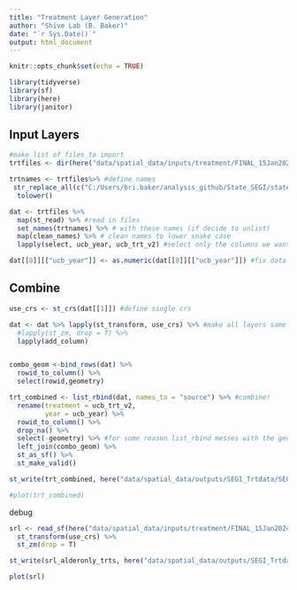 ```yaml
---
title: "Treatment Layer Generation"
author: "Shive Lab (B. Baker)"
date: "`r Sys.Date()`"
output: html_document
---
```


```r
knitr::opts_chunk$set(echo = TRUE)

library(tidyverse)
library(sf)
library(here)
library(janitor)

```

## Input Layers

```r
#make list of files to import
trtfiles <- dir(here("data/spatial_data/inputs/treatment/FINAL_15Jan2024"), "*.shp$", full.names = T)

trtnames <- trtfiles%>% #define names
 str_replace_all(c("C:/Users/bri.baker/analysis_github/State_SEGI/state-segi-24/data/spatial_data/inputs/treatment/FINAL_15Jan2024/" = "", "_FINAL.*" = "")) %>% 
  tolower()

dat <- trtfiles %>% 
  map(st_read) %>% #read in files
  set_names(trtnames) %>% # with these names (if decide to unlist)
  map(clean_names) %>% # clean names to lower snake case
  lapply(select, ucb_year, ucb_trt_v2) #select only the columns we want

dat[[8]][["ucb_year"]] <- as.numeric(dat[[8]][["ucb_year"]]) #fix data type

```

## Combine

```r
use_crs <- st_crs(dat[[1]]) #define single crs

dat <- dat %>% lapply(st_transform, use_crs) %>% #make all layers same crs
  #lapply(st_zm, drop = T) %>% 
  lapply(add_column)


combo_geom <-bind_rows(dat) %>% 
  rowid_to_column() %>% 
  select(rowid,geometry)

trt_combined <- list_rbind(dat, names_to = "source") %>% #combine!
  rename(treatment = ucb_trt_v2,
         year = ucb_year) %>% 
  rowid_to_column() %>% 
  drop_na() %>% 
  select(-geometry) %>% #for some reason list_rbind messes with the geoms
  left_join(combo_geom) %>% 
  st_as_sf() %>% 
  st_make_valid()

st_write(trt_combined, here("data/spatial_data/outputs/SEGI_Trtdata/SEGI_Trtdata_12Apr25c.shp"), append = F)

#plot(trt_combined)

```


debug
```r
srl <- read_sf(here("data/spatial_data/inputs/treatment/FINAL_15Jan2024/SRL_AlderOnly_Trts_FINAL_21Jan2025.shp")) %>% 
  st_transform(use_crs) %>% 
  st_zm(drop = T)

st_write(srl_alderonly_trts, here("data/spatial_data/outputs/SEGI_Trtdata/srldebug.shp"), append = F)

plot(srl)

```


